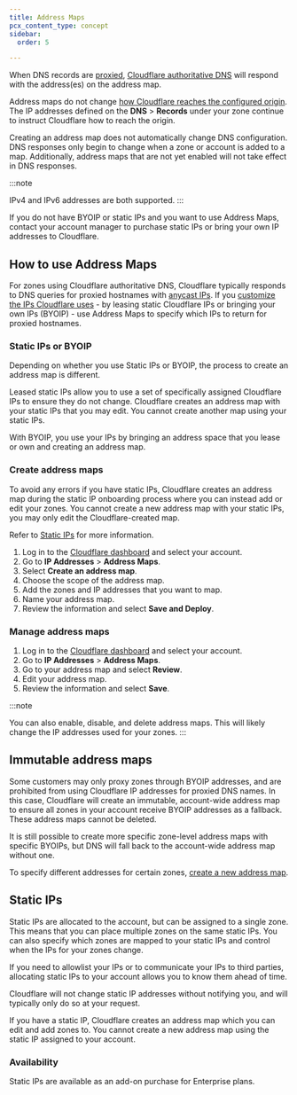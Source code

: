```yaml
---
title: Address Maps
pcx_content_type: concept
sidebar:
  order: 5

---
```



<GlossaryDefinition term="address map" prepend="The address map is " />

When DNS records are [proxied](/dns/manage-dns-records/reference/proxied-dns-records/), [Cloudflare authoritative DNS](/dns/) will respond with the address(es) on the address map.

Address maps do not change [how Cloudflare reaches the configured origin](/fundamentals/concepts/how-cloudflare-works/#how-cloudflare-works-as-a-reverse-proxy). The IP addresses defined on the **DNS** > **Records** under your zone continue to instruct Cloudflare how to reach the origin.

Creating an address map does not automatically change DNS configuration. DNS responses only begin to change when a zone or account is added to a map. Additionally, address maps that are not yet enabled will not take effect in DNS responses.

:::note

IPv4 and IPv6 addresses are both supported. 
:::

If you do not have BYOIP or static IPs and you want to use Address Maps, contact your account manager to purchase static IPs or bring your own IP addresses to Cloudflare.

## How to use Address Maps

For zones using Cloudflare authoritative DNS, Cloudflare typically responds to DNS queries for proxied hostnames with [anycast IPs](/fundamentals/concepts/cloudflare-ip-addresses/). If you [customize the IPs Cloudflare uses](/fundamentals/concepts/cloudflare-ip-addresses/#customize-cloudflare-ip-addresses) - by leasing static Cloudflare IPs or bringing your own IPs (BYOIP) - use Address Maps to specify which IPs to return for proxied hostnames.

### Static IPs or BYOIP

Depending on whether you use Static IPs or BYOIP, the process to create an address map is different.

Leased static IPs allow you to use a set of specifically assigned Cloudflare IPs to ensure they do not change. Cloudflare creates an address map with your static IPs that you may edit. You cannot create another map using your static IPs.

With BYOIP, you use your IPs by bringing an address space that you lease or own and creating an address map.

### Create address maps

To avoid any errors if you have static IPs, Cloudflare creates an address map during the static IP onboarding process where you can instead add or edit your zones. You cannot create a new address map with your static IPs, you may only edit the Cloudflare-created map.

Refer to [Static IPs](#static-ips) for more information.

1. Log in to the [Cloudflare dashboard](https://dash.cloudflare.com/) and select your account.
2. Go to **IP Addresses** > **Address Maps**.
3. Select **Create an address map**.
4. Choose the scope of the address map.
5. Add the zones and IP addresses that you want to map.
6. Name your address map.
7. Review the information and select **Save and Deploy**.

### Manage address maps

1. Log in to the [Cloudflare dashboard](https://dash.cloudflare.com/) and select your account.
2. Go to **IP Addresses** > **Address Maps**.
3. Go to your address map and select **Review**.
4. Edit your address map.
5. Review the information and select **Save**.

:::note

You can also enable, disable, and delete address maps. This will likely change the IP addresses used for your zones. 
:::

## Immutable address maps

Some customers may only proxy zones through BYOIP addresses, and are prohibited from using Cloudflare IP addresses for proxied DNS names. In this case, Cloudflare will create an immutable, account-wide address map to ensure all zones in your account receive BYOIP addresses as a fallback. These address maps cannot be deleted.

It is still possible to create more specific zone-level address maps with specific BYOIPs, but DNS will fall back to the account-wide address map without one.

To specify different addresses for certain zones, [create a new address map](#create-address-maps).

## Static IPs

Static IPs are allocated to the account, but can be assigned to a single zone. This means that you can place multiple zones on the same static IPs. You can also specify which zones are mapped to your static IPs and control when the IPs for your zones change.

If you need to allowlist your IPs or to communicate your IPs to third parties, allocating static IPs to your account allows you to know them ahead of time.

Cloudflare will not change static IP addresses without notifying you, and will typically only do so at your request.

If you have a static IP, Cloudflare creates an address map which you can edit and add zones to. You cannot create a new address map using the static IP assigned to your account.

### Availability

Static IPs are available as an add-on purchase for Enterprise plans.
